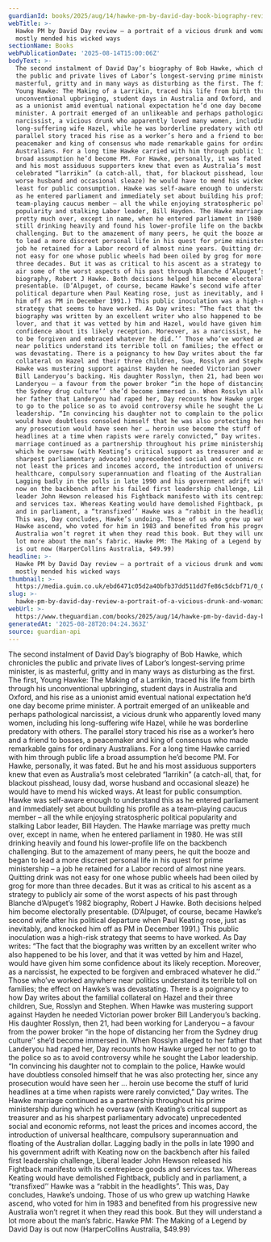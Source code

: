 ```yaml
---
guardianId: books/2025/aug/14/hawke-pm-by-david-day-book-biography-review-ntwnfb
webTitle: >-
  Hawke PM by David Day review – a portrait of a vicious drunk and womaniser who
  mostly mended his wicked ways
sectionName: Books
webPublicationDate: '2025-08-14T15:00:06Z'
bodyText: >-
  The second instalment of David Day’s biography of Bob Hawke, which chronicles
  the public and private lives of Labor’s longest-serving prime minister, is as
  masterful, gritty and in many ways as disturbing as the first. The first,
  Young Hawke: The Making of a Larrikin, traced his life from birth through his
  unconventional upbringing, student days in Australia and Oxford, and his rise
  as a unionist amid eventual national expectation he’d one day become prime
  minister. A portrait emerged of an unlikeable and perhaps pathological
  narcissist, a vicious drunk who apparently loved many women, including his
  long-suffering wife Hazel, while he was borderline predatory with others. The
  parallel story traced his rise as a worker’s hero and a friend to bosses, a
  peacemaker and king of consensus who made remarkable gains for ordinary
  Australians. For a long time Hawke carried with him through public life a
  broad assumption he’d become PM. For Hawke, personally, it was fated. But he
  and his most assiduous supporters knew that even as Australia’s most
  celebrated “larrikin” (a catch-all, that, for blackout pisshead, lousy dad,
  worse husband and occasional sleaze) he would have to mend his wicked ways. At
  least for public consumption. Hawke was self-aware enough to understand this
  as he entered parliament and immediately set about building his profile as a
  team-playing caucus member – all the while enjoying stratospheric political
  popularity and stalking Labor leader, Bill Hayden. The Hawke marriage was
  pretty much over, except in name, when he entered parliament in 1980. He was
  still drinking heavily and found his lower-profile life on the backbench
  challenging. But to the amazement of many peers, he quit the booze and began
  to lead a more discreet personal life in his quest for prime ministership – a
  job he retained for a Labor record of almost nine years. Quitting drink was
  not easy for one whose public wheels had been oiled by grog for more than
  three decades. But it was as critical to his ascent as a strategy to publicly
  air some of the worst aspects of his past through Blanche d’Alpuget’s 1982
  biography, Robert J Hawke. Both decisions helped him become electorally
  presentable. (D’Alpuget, of course, became Hawke’s second wife after his
  political departure when Paul Keating rose, just as inevitably, and knocked
  him off as PM in December 1991.) This public inoculation was a high-risk
  strategy that seems to have worked. As Day writes: “The fact that the
  biography was written by an excellent writer who also happened to be his
  lover, and that it was vetted by him and Hazel, would have given him some
  confidence about its likely reception. Moreover, as a narcissist, he expected
  to be forgiven and embraced whatever he did.’’ Those who’ve worked anywhere
  near politics understand its terrible toll on families; the effect on Hawke’s
  was devastating. There is a poignancy to how Day writes about the familial
  collateral on Hazel and their three children, Sue, Rosslyn and Stephen. When
  Hawke was mustering support against Hayden he needed Victorian power broker
  Bill Landeryou’s backing. His daughter Rosslyn, then 21, had been working for
  Landeryou – a favour from the power broker “in the hope of distancing her from
  the Sydney drug culture’’ she’d become immersed in. When Rosslyn alleged to
  her father that Landeryou had raped her, Day recounts how Hawke urged her not
  to go to the police so as to avoid controversy while he sought the Labor
  leadership. “In convincing his daughter not to complain to the police, Hawke
  would have doubtless consoled himself that he was also protecting her, since
  any prosecution would have seen her … heroin use become the stuff of lurid
  headlines at a time when rapists were rarely convicted,” Day writes. The Hawke
  marriage continued as a partnership throughout his prime ministership during
  which he oversaw (with Keating’s critical support as treasurer and as his
  sharpest parliamentary advocate) unprecedented social and economic reforms,
  not least the prices and incomes accord, the introduction of universal
  healthcare, compulsory superannuation and floating of the Australian dollar.
  Lagging badly in the polls in late 1990 and his government adrift with Keating
  now on the backbench after his failed first leadership challenge, Liberal
  leader John Hewson released his Fightback manifesto with its centrepiece goods
  and services tax. Whereas Keating would have demolished Fightback, publicly
  and in parliament, a “transfixed’’ Hawke was a “rabbit in the headlights”.
  This was, Day concludes, Hawke’s undoing. Those of us who grew up watching
  Hawke ascend, who voted for him in 1983 and benefited from his progressive new
  Australia won’t regret it when they read this book. But they will understand a
  lot more about the man’s fabric. Hawke PM: The Making of a Legend by David Day
  is out now (HarperCollins Australia, $49.99)
headline: >-
  Hawke PM by David Day review – a portrait of a vicious drunk and womaniser who
  mostly mended his wicked ways
thumbnail: >-
  https://media.guim.co.uk/ebd6471c05d2a40bfb37dd511dd7fe86c5dcbf71/0_0_5000_4000/500.jpg
slug: >-
  hawke-pm-by-david-day-review-a-portrait-of-a-vicious-drunk-and-womaniser-who-mostly-mended-his-wicked-ways
webUrl: >-
  https://www.theguardian.com/books/2025/aug/14/hawke-pm-by-david-day-book-biography-review-ntwnfb
generatedAt: '2025-08-28T20:04:24.363Z'
source: guardian-api
---
```

The second instalment of David Day’s biography of Bob Hawke, which chronicles the public and private lives of Labor’s longest-serving prime minister, is as masterful, gritty and in many ways as disturbing as the first. The first, Young Hawke: The Making of a Larrikin, traced his life from birth through his unconventional upbringing, student days in Australia and Oxford, and his rise as a unionist amid eventual national expectation he’d one day become prime minister. A portrait emerged of an unlikeable and perhaps pathological narcissist, a vicious drunk who apparently loved many women, including his long-suffering wife Hazel, while he was borderline predatory with others. The parallel story traced his rise as a worker’s hero and a friend to bosses, a peacemaker and king of consensus who made remarkable gains for ordinary Australians. For a long time Hawke carried with him through public life a broad assumption he’d become PM. For Hawke, personally, it was fated. But he and his most assiduous supporters knew that even as Australia’s most celebrated “larrikin” (a catch-all, that, for blackout pisshead, lousy dad, worse husband and occasional sleaze) he would have to mend his wicked ways. At least for public consumption. Hawke was self-aware enough to understand this as he entered parliament and immediately set about building his profile as a team-playing caucus member – all the while enjoying stratospheric political popularity and stalking Labor leader, Bill Hayden. The Hawke marriage was pretty much over, except in name, when he entered parliament in 1980. He was still drinking heavily and found his lower-profile life on the backbench challenging. But to the amazement of many peers, he quit the booze and began to lead a more discreet personal life in his quest for prime ministership – a job he retained for a Labor record of almost nine years. Quitting drink was not easy for one whose public wheels had been oiled by grog for more than three decades. But it was as critical to his ascent as a strategy to publicly air some of the worst aspects of his past through Blanche d’Alpuget’s 1982 biography, Robert J Hawke. Both decisions helped him become electorally presentable. (D’Alpuget, of course, became Hawke’s second wife after his political departure when Paul Keating rose, just as inevitably, and knocked him off as PM in December 1991.) This public inoculation was a high-risk strategy that seems to have worked. As Day writes: “The fact that the biography was written by an excellent writer who also happened to be his lover, and that it was vetted by him and Hazel, would have given him some confidence about its likely reception. Moreover, as a narcissist, he expected to be forgiven and embraced whatever he did.’’ Those who’ve worked anywhere near politics understand its terrible toll on families; the effect on Hawke’s was devastating. There is a poignancy to how Day writes about the familial collateral on Hazel and their three children, Sue, Rosslyn and Stephen. When Hawke was mustering support against Hayden he needed Victorian power broker Bill Landeryou’s backing. His daughter Rosslyn, then 21, had been working for Landeryou – a favour from the power broker “in the hope of distancing her from the Sydney drug culture’’ she’d become immersed in. When Rosslyn alleged to her father that Landeryou had raped her, Day recounts how Hawke urged her not to go to the police so as to avoid controversy while he sought the Labor leadership. “In convincing his daughter not to complain to the police, Hawke would have doubtless consoled himself that he was also protecting her, since any prosecution would have seen her … heroin use become the stuff of lurid headlines at a time when rapists were rarely convicted,” Day writes. The Hawke marriage continued as a partnership throughout his prime ministership during which he oversaw (with Keating’s critical support as treasurer and as his sharpest parliamentary advocate) unprecedented social and economic reforms, not least the prices and incomes accord, the introduction of universal healthcare, compulsory superannuation and floating of the Australian dollar. Lagging badly in the polls in late 1990 and his government adrift with Keating now on the backbench after his failed first leadership challenge, Liberal leader John Hewson released his Fightback manifesto with its centrepiece goods and services tax. Whereas Keating would have demolished Fightback, publicly and in parliament, a “transfixed’’ Hawke was a “rabbit in the headlights”. This was, Day concludes, Hawke’s undoing. Those of us who grew up watching Hawke ascend, who voted for him in 1983 and benefited from his progressive new Australia won’t regret it when they read this book. But they will understand a lot more about the man’s fabric. Hawke PM: The Making of a Legend by David Day is out now (HarperCollins Australia, $49.99)
